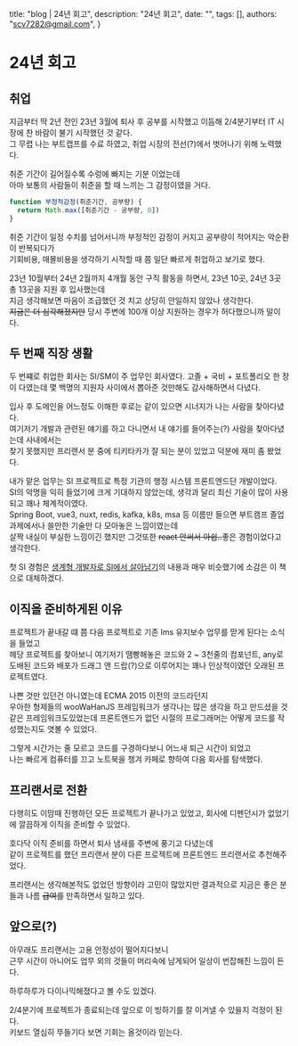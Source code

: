   title: "blog | 24년 회고",
  description: "24년 회고",
  date: "",
  tags: [],
  authors: "scv7282@gmail.com",
}

# 24년 회고

## 취업

지금부터 딱 2년 전인 23년 3월에 퇴사 후 공부를 시작했고 이듬해 2/4분기부터 IT 시장에 찬 바람이 불기 시작했던 것 같다.\
그 무렵 나는 부트캡프를 수료 하였고, 취업 시장의 전선(?)에서 벗어나기 위해 노력했다.

취준 기간이 길어질수록 수렁에 빠지는 기분 이었는데\
아마 보통의 사람들이 취준을 할 때 느끼는 그 감정이였을 거다.

```js
function 부정적감정(취준기간, 공부량) {
  return Math.max([취준기간 - 공부량, 0])
}
```

취준 기간이 일정 수치를 넘어서니까 부정적인 감정이 커지고 공부량이 적어지는 악순환이 반복되다가\
기회비용, 매몰비용을 생각하기 시작할 때 쯤 일단 빠르게 취업하고 보기로 했다.

<MDXImage src="/images/naweb_capture_power.png" width={460} className="m-2" />

23년 10월부터 24년 2월까지 4개월 동안 구직 활동을 하면서, 23년 10곳, 24년 3곳 총 13곳을 지원 후 입사했는데\
지금 생각해보면 마음이 조급했던 것 치고 상당히 안일하지 않았나 생각한다.\
~~지금은 더 심각해졌지만~~ 당시 주변에 100개 이상 지원하는 경우가 허다했으니까 말이다.

## 두 번째 직장 생활

두 번쨰로 취업한 회사는 SI/SM이 주 업무인 회사였다.
고졸 + 국비 + 포트폴리오 한 장이 다였는데 몇 백명의 지원자 사이에서 뽑아준 것만해도 감사해하면서 다녔다.

입사 후 도메인을 어느정도 이해한 후로는 같이 있으면 시너지가 나는 사람을 찾아다녔다.\
여기저기 개발과 관련된 얘기를 하고 다니면서 내 얘기를 들어주는(?) 사람을 찾아다녔는데 사내에서는\
찾기 못했지만 프리랜서 분 중에 티키타카가 잘 되는 분이 있었고 덕분에 재미 좀 봤었다.

내가 맡은 업무는 SI 프로젝트로 특정 기관의 행정 시스템 프론트엔드단 개발이었다.\
SI의 악명을 익히 들었기에 크게 기대하지 않았는데, 생각과 달리 최신 기술이 많이 사용되고 꽤나 체계적이였다.\
Spring Boot, vue3, nuxt, redis, kafka, k8s, msa 등 이름만 들으면 부트캠프 졸업 과제에서나 쓸만한 기술만 다 모아놓은 느낌이였는데\
살짝 내실이 부실한 느낌이긴 했지만 그것또한 ~~react 안써서 아쉽..~~좋은 경험이었다고 생각한다.

첫 SI 경험은 [생계형 개발자로 SI에서 살아남기](https://www.yes24.com/product/goods/96264038)의 내용과 매우 비슷했기에 소감은 이 책으로 대체하겠다.

## 이직을 준비하게된 이유

프로젝트가 끝내갈 떄 쯤 다음 프로젝트로 기존 lms 유지보수 업무를 맏게 된다는 소식을 들었고\
헤당 프로젝트를 찾아보니 여기저기 땜빵해놓은 코드와 2 ~ 3천줄의 컴포넌트, any로 도배된 코드와 배포가 드래그 앤 드랍(?)으로 이루어지는 꽤나 인상적이였던 오래된 프로젝트였다.

나쁜 것만 있던건 아니였는데 ECMA 2015 이전의 코드라던지\
우아한 형제들의 wooWaHanJS 프레임워크가 생각나는 많은 생각을 하고 만드셨을 것 같은 프레임워크도있었는데 프론트엔드가 없던 시절의 프로그래머는 어떻게 코드를 작성했는지도 엿볼 수 있었다.

그렇게 시간가는 줄 모르고 코드를 구경하다보니 어느새 퇴근 시간이 되었고\
나는 빠르게 컴퓨터를 끄고 노트북을 챙겨 카페로 향하여 다음 회사를 탐색했다.

## 프리랜서로 전환

다행히도 이맘때 진행하던 모든 프로젝트가 끝나가고 있었고, 회사에 디펜던시가 없었기에 깔끔하게 이직을 준비할 수 있었다.

호다닥 이직 준비를 하면서 퇴사 냄새를 주변에 풍기고 다녔는데\
같이 프로젝트를 했던 프리랜서 분이 다른 프로젝트에 프론트엔드 프리랜서로 추천해주었다.

프리랜서는 생각해본적도 없었던 방향이라 고민이 많았지만 결과적으로 지금은 좋은 분들과 나름 ~~급여를~~ 만족하면서 일하고 있다.

## 앞으로(?)

아무래도 프리랜서는 고용 안정성이 떨어지다보니\
근무 시간이 아니어도 업무 외의 것들이 머리속에 남게되어 일상이 번잡해진 느낌이 든다.

하루하루가 다이나믹해졌다고 볼 수도 있겠다.

<MDXImage src="/images/today_event.jpeg" width={460} className="m-2" />

2/4분기에 프로젝트가 종료되는데 앞으로 이 빙하기를 잘 이겨낼 수 있을지 걱정이 된다.\
키보드 열심히 뚜들기다 보면 기회는 올것이라 믿는다.
